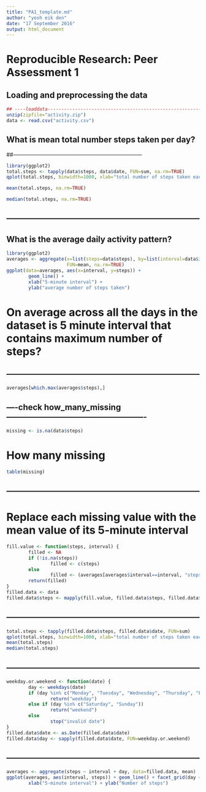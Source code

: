 ```yaml
---
title: "PA1_template.md"
author: "yeoh eik den"
date: "17 September 2016"
output: html_document
---
```


# Reproducible Research: Peer Assessment 1
## Loading and preprocessing the data

```r

## ----loaddata------------------------------------------------------------
unzip(zipfile="activity.zip")
data <- read.csv("activity.csv")
```

## What is mean total number steps taken per day?
##------------------------------------------------------------------------
```r
library(ggplot2)
total.steps <- tapply(data$steps, data$date, FUN=sum, na.rm=TRUE)
qplot(total.steps, binwidth=1000, xlab="total number of steps taken each day")
```

```r
mean(total.steps, na.rm=TRUE)
```

```r
median(total.steps, na.rm=TRUE)
```

## ------------------------------------------------------------------------
## What is the average daily activity pattern?

```r
library(ggplot2)
averages <- aggregate(x=list(steps=data$steps), by=list(interval=data$interval),
                      FUN=mean, na.rm=TRUE)
ggplot(data=averages, aes(x=interval, y=steps)) +
        geom_line() +
        xlab("5-minute interval") +
        ylab("average number of steps taken")

```
# On average across all the days in the dataset is 5 minute interval that contains maximum number of steps?

## ------------------------------------------------------------------------
```r
averages[which.max(averages$steps),]
```
## ----check how_many_missing----------------------------------------------------
```r
missing <- is.na(data$steps)
```
# How many missing
```r
table(missing)
```
## ------------------------------------------------------------------------
# Replace each missing value with the mean value of its 5-minute interval
```r
fill.value <- function(steps, interval) {
        filled <- NA
        if (!is.na(steps))
                filled <- c(steps)
        else
                filled <- (averages[averages$interval==interval, "steps"])
        return(filled)
}
filled.data <- data
filled.data$steps <- mapply(fill.value, filled.data$steps, filled.data$interval)
```
## ------------------------------------------------------------------------
```r
total.steps <- tapply(filled.data$steps, filled.data$date, FUN=sum)
qplot(total.steps, binwidth=1000, xlab="total number of steps taken each day")
mean(total.steps)
median(total.steps)
```
## ------------------------------------------------------------------------
```r
weekday.or.weekend <- function(date) {
        day <- weekdays(date)
        if (day %in% c("Monday", "Tuesday", "Wednesday", "Thursday", "Friday"))
                return("weekday")
        else if (day %in% c("Saturday", "Sunday"))
                return("weekend")
        else
                stop("invalid date")
}
filled.data$date <- as.Date(filled.data$date)
filled.data$day <- sapply(filled.data$date, FUN=weekday.or.weekend)
```

## ------------------------------------------------------------------------
```r
averages <- aggregate(steps ~ interval + day, data=filled.data, mean)
ggplot(averages, aes(interval, steps)) + geom_line() + facet_grid(day ~ .) +
        xlab("5-minute interval") + ylab("Number of steps")
```
